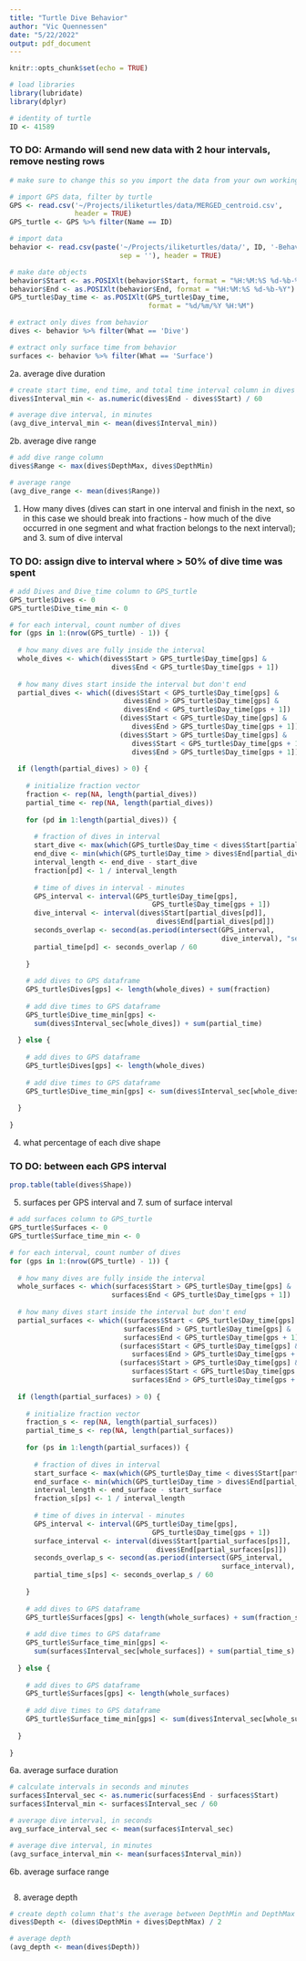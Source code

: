 ```yaml
---
title: "Turtle Dive Behavior"
author: "Vic Quennessen"
date: "5/22/2022"
output: pdf_document
---
```


```r
knitr::opts_chunk$set(echo = TRUE)
```

```r
# load libraries
library(lubridate)
library(dplyr)
```

```r
# identity of turtle
ID <- 41589
```

### TO DO: Armando will send new data with 2 hour intervals, remove nesting rows

```r
# make sure to change this so you import the data from your own working directory

# import GPS data, filter by turtle
GPS <- read.csv('~/Projects/iliketurtles/data/MERGED_centroid.csv', 
                header = TRUE)
GPS_turtle <- GPS %>% filter(Name == ID)

# import data
behavior <- read.csv(paste('~/Projects/iliketurtles/data/', ID, '-Behavior.csv', 
                           sep = ''), header = TRUE)

# make date objects
behavior$Start <- as.POSIXlt(behavior$Start, format = "%H:%M:%S %d-%b-%Y")
behavior$End <- as.POSIXlt(behavior$End, format = "%H:%M:%S %d-%b-%Y")
GPS_turtle$Day_time <- as.POSIXlt(GPS_turtle$Day_time, 
                                  format = "%d/%m/%Y %H:%M")

# extract only dives from behavior
dives <- behavior %>% filter(What == 'Dive')

# extract only surface time from behavior
surfaces <- behavior %>% filter(What == 'Surface')
```

\newpage

2a. average dive duration

```r
# create start time, end time, and total time interval column in dives DF
dives$Interval_min <- as.numeric(dives$End - dives$Start) / 60

# average dive interval, in minutes
(avg_dive_interval_min <- mean(dives$Interval_min))
```

2b. average dive range

```r
# add dive range column
dives$Range <- max(dives$DepthMax, dives$DepthMin)

# average range
(avg_dive_range <- mean(dives$Range))
```

\newpage


1. How many dives (dives can start in one interval and finish in the next, so in this case we should break into fractions - how much of the dive occurred in one segment and what fraction belongs to the next interval); and 3. sum of dive interval 

### TO DO: assign dive to interval where > 50% of dive time was spent

```r
# add Dives and Dive_time column to GPS_turtle
GPS_turtle$Dives <- 0
GPS_turtle$Dive_time_min <- 0

# for each interval, count number of dives
for (gps in 1:(nrow(GPS_turtle) - 1)) {
  
  # how many dives are fully inside the interval
  whole_dives <- which(dives$Start > GPS_turtle$Day_time[gps] & 
                         dives$End < GPS_turtle$Day_time[gps + 1])
  
  # how many dives start inside the interval but don't end
  partial_dives <- which((dives$Start < GPS_turtle$Day_time[gps] & 
                            dives$End > GPS_turtle$Day_time[gps] &
                            dives$End < GPS_turtle$Day_time[gps + 1]) |
                           (dives$Start < GPS_turtle$Day_time[gps] &
                              dives$End > GPS_turtle$Day_time[gps + 1]) |
                           (dives$Start > GPS_turtle$Day_time[gps] &
                              dives$Start < GPS_turtle$Day_time[gps + 1] &
                              dives$End > GPS_turtle$Day_time[gps + 1]))
  
  if (length(partial_dives) > 0) {
    
    # initialize fraction vector
    fraction <- rep(NA, length(partial_dives))
    partial_time <- rep(NA, length(partial_dives))
    
    for (pd in 1:length(partial_dives)) {
      
      # fraction of dives in interval
      start_dive <- max(which(GPS_turtle$Day_time < dives$Start[partial_dives[pd]]))
      end_dive <- min(which(GPS_turtle$Day_time > dives$End[partial_dives[pd]]))
      interval_length <- end_dive - start_dive
      fraction[pd] <- 1 / interval_length
      
      # time of dives in interval - minutes
      GPS_interval <- interval(GPS_turtle$Day_time[gps], 
                                   GPS_turtle$Day_time[gps + 1])
      dive_interval <- interval(dives$Start[partial_dives[pd]], 
                                    dives$End[partial_dives[pd]])
      seconds_overlap <- second(as.period(intersect(GPS_interval, 
                                                    dive_interval), "seconds"))
      partial_time[pd] <- seconds_overlap / 60
      
    }
    
    # add dives to GPS dataframe
    GPS_turtle$Dives[gps] <- length(whole_dives) + sum(fraction)
    
    # add dive times to GPS dataframe
    GPS_turtle$Dive_time_min[gps] <- 
      sum(dives$Interval_sec[whole_dives]) + sum(partial_time)
    
  } else {
    
    # add dives to GPS dataframe
    GPS_turtle$Dives[gps] <- length(whole_dives)
    
    # add dive times to GPS dataframe
    GPS_turtle$Dive_time_min[gps] <- sum(dives$Interval_sec[whole_dives])
    
  }
  
}
```

\newpage

4. what percentage of each dive shape

### TO DO: between each GPS interval

```r
prop.table(table(dives$Shape))
```

\newpage

5. surfaces per GPS interval and 7. sum of surface interval 

```r
# add surfaces column to GPS_turtle
GPS_turtle$Surfaces <- 0
GPS_turtle$Surface_time_min <- 0

# for each interval, count number of dives
for (gps in 1:(nrow(GPS_turtle) - 1)) {
  
  # how many dives are fully inside the interval
  whole_surfaces <- which(surfaces$Start > GPS_turtle$Day_time[gps] & 
                         surfaces$End < GPS_turtle$Day_time[gps + 1])
  
  # how many dives start inside the interval but don't end
  partial_surfaces <- which((surfaces$Start < GPS_turtle$Day_time[gps] & 
                            surfaces$End > GPS_turtle$Day_time[gps] &
                            surfaces$End < GPS_turtle$Day_time[gps + 1]) |
                           (surfaces$Start < GPS_turtle$Day_time[gps] &
                              surfaces$End > GPS_turtle$Day_time[gps + 1]) |
                           (surfaces$Start > GPS_turtle$Day_time[gps] &
                              surfaces$Start < GPS_turtle$Day_time[gps + 1] &
                              surfaces$End > GPS_turtle$Day_time[gps + 1]))
  
  if (length(partial_surfaces) > 0) {
    
    # initialize fraction vector
    fraction_s <- rep(NA, length(partial_surfaces))
    partial_time_s <- rep(NA, length(partial_surfaces))
    
    for (ps in 1:length(partial_surfaces)) {
      
      # fraction of dives in interval
      start_surface <- max(which(GPS_turtle$Day_time < dives$Start[partial_surfaces[ps]]))
      end_surface <- min(which(GPS_turtle$Day_time > dives$End[partial_surfaces[ps]]))
      interval_length <- end_surface - start_surface
      fraction_s[ps] <- 1 / interval_length
      
      # time of dives in interval - minutes
      GPS_interval <- interval(GPS_turtle$Day_time[gps], 
                                   GPS_turtle$Day_time[gps + 1])
      surface_interval <- interval(dives$Start[partial_surfaces[ps]], 
                                    dives$End[partial_surfaces[ps]])
      seconds_overlap_s <- second(as.period(intersect(GPS_interval, 
                                                    surface_interval), "seconds"))
      partial_time_s[ps] <- seconds_overlap_s / 60
      
    }
    
    # add dives to GPS dataframe
    GPS_turtle$Surfaces[gps] <- length(whole_surfaces) + sum(fraction_s)
    
    # add dive times to GPS dataframe
    GPS_turtle$Surface_time_min[gps] <- 
      sum(surfaces$Interval_sec[whole_surfaces]) + sum(partial_time_s)
    
  } else {
    
    # add dives to GPS dataframe
    GPS_turtle$Surfaces[gps] <- length(whole_surfaces)
    
    # add dive times to GPS dataframe
    GPS_turtle$Surface_time_min[gps] <- sum(dives$Interval_sec[whole_surfaces])
    
  }
  
}
```


\newpage

6a. average surface duration

```r
# calculate intervals in seconds and minutes
surfaces$Interval_sec <- as.numeric(surfaces$End - surfaces$Start)
surfaces$Interval_min <- surfaces$Interval_sec / 60

# average dive interval, in seconds
avg_surface_interval_sec <- mean(surfaces$Interval_sec)

# average dive interval, in minutes
(avg_surface_interval_min <- mean(surfaces$Interval_min))
```

6b. average surface range

```r

```

\newpage 

8. average depth

```r
# create depth column that's the average between DepthMin and DepthMax
dives$Depth <- (dives$DepthMin + dives$DepthMax) / 2

# average depth
(avg_depth <- mean(dives$Depth))
```